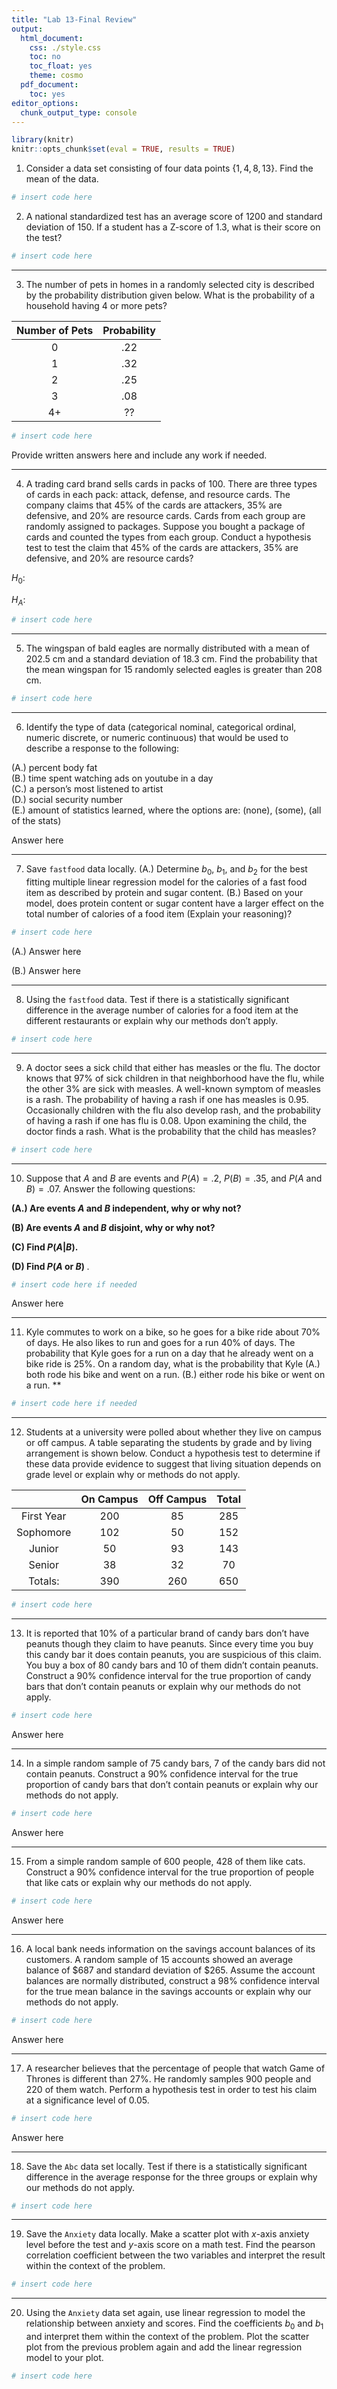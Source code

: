 ```yaml
---
title: "Lab 13-Final Review"
output:
  html_document:
    css: ./style.css
    toc: no
    toc_float: yes
    theme: cosmo
  pdf_document:
    toc: yes
editor_options:
  chunk_output_type: console
---
```


```r
library(knitr)
knitr::opts_chunk$set(eval = TRUE, results = TRUE)
```


1. Consider a data set consisting of four data points $\{1,4,8,13 \}$. Find the mean of the data.

```r
# insert code here
```

2. A national standardized test has an average score of $1200$ and standard deviation of $150$. If a student has a Z-score of $1.3$, what is their score on the test?

```r
# insert code here
```

---


3. The number of pets in homes in a randomly selected city is described by the probability distribution given below. What is the probability of a household having 4 or more pets?

| Number of Pets | Probability |
|:--: | :--:|
|0 | .22 |
|1 | .32 |
|2 | .25 |
|3 | .08 |
|4+ | ?? |

```r
# insert code here
```

<div>
:::{#answer}

Provide written answers here and include any work if needed.

:::

---

4. A trading card brand sells cards in packs of $100$. There are three types of cards in each pack: attack, defense, and resource cards. The company claims that $45 \%$ of the cards are attackers, $35\%$ are defensive, and $20 \%$ are resource cards. Cards from each group are randomly assigned to packages. Suppose you bought a package of cards and counted the types from each group. Conduct a hypothesis test to test the claim that $45 \%$ of the cards are attackers, $35\%$ are defensive, and $20 \%$ are resource cards?

$H_0:$

$H_A:$

```r
# insert code here
```


---

5. The wingspan of bald eagles are normally distributed with a mean of $202.5$ cm and a standard deviation of $18.3$ cm. Find the probability that the mean wingspan for $15$ randomly selected eagles is greater than $208$ cm. 

```r
# insert code here
```


---

6. Identify the type of data (categorical nominal, categorical ordinal, numeric discrete, or numeric continuous) that would be used to describe a response to the following:

(A.) percent body fat <br>
(B.) time spent watching ads on youtube in a day <br>
(C.) a person's most listened to artist <br>
(D.) social security number <br>
(E.) amount of statistics learned, where the options are: (none), (some), (all of the stats)

<div>
:::{#answer}

Answer here

:::
</div>



---


7. Save `fastfood` data locally. (A.) Determine $b_0$, $b_1$, and $b_2$ for the best fitting multiple linear regression model for the calories of a fast food item as described by protein and sugar content. (B.) Based on your model, does protein content or sugar content have a larger effect on the total number of calories of a food item (Explain your reasoning)? 


```r
# insert code here
```

<div>
:::{#answer}

(A.) Answer here

(B.) Answer here

:::
</div>

---

8. Using the `fastfood` data. Test if there is a statistically significant difference in the average number of calories for a food item at the different restaurants or explain why our methods don't apply.

```r
# insert code here
```

---

9. A doctor sees a sick child that either has measles or the flu. The doctor knows that $97 \%$ of sick children in that neighborhood have the flu, while the other $3 \%$ are sick with measles. A well-known symptom of measles is a rash. The probability of having a rash if one has measles is $0.95$. Occasionally children with the flu also develop rash, and the probability of having a rash if one has flu is $0.08$. Upon examining the child, the doctor finds a rash. What is the probability that the child has measles?

```r
# insert code here
```

---

10. Suppose that $A$ and $B$ are events and $P(A)=.2$, $P(B)=.35$, and $P(A \text{ and } B)=.07$. Answer the following questions:

**(A.) Are events $A$ and $B$ independent, why or why not?**

**(B) Are events $A$ and $B$ disjoint, why or why not?**

**(C) Find $P(A|B)$.** 

**(D) Find $P(A \text{ or } B)$ **.


```r
# insert code here if needed
```

<div>
:::{#answer}

Answer here

:::

---

11. Kyle commutes to work on a bike, so he goes for a bike ride about $70 \%$ of days. He also likes to run and goes for a run $40 \%$ of days. The probability that Kyle goes for a run on a day that he already went on a bike ride is $25 \%$. On a random day, what is the probability that Kyle (A.) both rode his bike and went on a run. (B.) either rode his bike or went on a run.  **

```r
# insert code here if needed
```


---

12. Students at a university were polled about whether they live on campus or off campus. A table separating the students by grade and by living arrangement is shown below. Conduct a hypothesis test to determine if these data provide evidence to suggest that living situation depends on grade level or explain why or methods do not apply.


| | On Campus | Off Campus | Total |
|:--:|:--:|:--:|:--:|
| First Year | $200$ | $85$ | $285$ |
| Sophomore | $102$ | $50$ | $152$ |
|Junior  | $50$ |  $93$ | $143$ |
|Senior  | $38$ | $32$ | $70$ |
| Totals: | $390$ | $260$ | $650$ |


```r
# insert code here
```



---


13. It is reported that $10 \%$ of a particular brand of candy bars don't have peanuts though they claim to have peanuts. Since every time you buy this candy bar it does contain peanuts, you are suspicious of this claim. You buy a box of $80$ candy bars and $10$ of them didn't contain peanuts. Construct a $90 \%$ confidence interval for the true proportion of candy bars that don't contain peanuts or explain why our methods do not apply.

```r
# insert code here
```

<div>
:::{#answer}

Answer here

:::
</div>

---

14. In a simple random sample of $75$ candy bars, $7$ of the candy bars did not contain peanuts. Construct a $90 \%$ confidence interval for the true proportion of candy bars that don't contain peanuts or explain why our methods do not apply.

```r
# insert code here
```

<div>
:::{#answer}

Answer here

:::
</div>

---

15. From a simple random sample of $600$ people, $428$ of them like cats. Construct a $90 \%$ confidence interval for the true proportion of people that like cats or explain why our methods do not apply.

```r
# insert code here
```

<div>
:::{#answer}

Answer here

:::
</div>

---

16. A local bank needs information on the savings account balances of its customers. A random sample of $15$ accounts showed an average balance of $\$ 687$ and standard deviation of $\$ 265$. Assume the account balances are normally distributed, construct a $98 \%$ confidence interval for the true mean balance in the savings accounts or explain why our methods do not apply.

```r
# insert code here
```

<div>
:::{#answer}

Answer here

:::
</div>

---

17. A researcher believes that the percentage of people that watch Game of Thrones is different than $27 \%$. He randomly samples $900$ people and $220$ of them watch. Perform a hypothesis test in order to test his claim at a significance level of $0.05$. 

```r
# insert code here
```

<div>
:::{#answer}

Answer here

:::
</div>

---

18. Save the `Abc` data set locally. Test if there is a statistically significant difference in the average response for the three groups or explain why our methods do not apply.

```r
# insert code here
```

---

19. Save the `Anxiety` data locally. Make a scatter plot with $x$-axis anxiety level before the test and $y$-axis score on a math test. Find the pearson correlation coefficient between the two variables and interpret the result within the context of the problem.


```r
# insert code here
```

<div>
:::{#answer}

:::
</div>

---

20. Using the `Anxiety` data set again, use linear regression to model the relationship between anxiety and scores. Find the coefficients $b_0$ and $b_1$ and interpret them within the context of the problem. Plot the scatter plot from the previous problem again and add the linear regression model to your plot.

```r
# insert code here
```

<div>
:::{#answer}

:::
</div>


